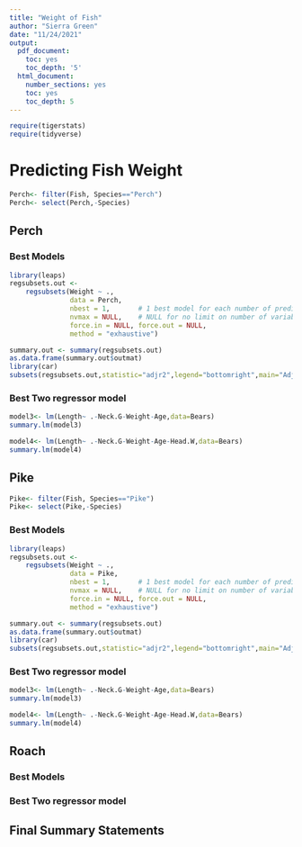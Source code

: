 ```yaml
---
title: "Weight of Fish"
author: "Sierra Green"
date: "11/24/2021"
output:
  pdf_document:
    toc: yes
    toc_depth: '5'
  html_document:
    number_sections: yes
    toc: yes
    toc_depth: 5
---
```



```r
require(tigerstats)
require(tidyverse)
```

# Predicting Fish Weight

```r
Perch<- filter(Fish, Species=="Perch")
Perch<- select(Perch,-Species)
```

## Perch



### Best Models
```r
library(leaps)
regsubsets.out <-
    regsubsets(Weight ~ .,
               data = Perch,
               nbest = 1,       # 1 best model for each number of predictors
               nvmax = NULL,    # NULL for no limit on number of variables
               force.in = NULL, force.out = NULL,
               method = "exhaustive")

summary.out <- summary(regsubsets.out)
as.data.frame(summary.out$outmat)
library(car)
subsets(regsubsets.out,statistic="adjr2",legend="bottomright",main="Adjusted R^2")
```


### Best Two regressor model
```r
model3<- lm(Length~ .-Neck.G-Weight-Age,data=Bears)
summary.lm(model3)
```


```r
model4<- lm(Length~ .-Neck.G-Weight-Age-Head.W,data=Bears)
summary.lm(model4)
```
## Pike

```r
Pike<- filter(Fish, Species=="Pike")
Pike<- select(Pike,-Species)
```

### Best Models

```r
library(leaps)
regsubsets.out <-
    regsubsets(Weight ~ .,
               data = Pike,
               nbest = 1,       # 1 best model for each number of predictors
               nvmax = NULL,    # NULL for no limit on number of variables
               force.in = NULL, force.out = NULL,
               method = "exhaustive")

summary.out <- summary(regsubsets.out)
as.data.frame(summary.out$outmat)
library(car)
subsets(regsubsets.out,statistic="adjr2",legend="bottomright",main="Adjusted R^2")
```
### Best Two regressor model

```r
model3<- lm(Length~ .-Neck.G-Weight-Age,data=Bears)
summary.lm(model3)
```

```r
model4<- lm(Length~ .-Neck.G-Weight-Age-Head.W,data=Bears)
summary.lm(model4)
```
## Roach

### Best Models

### Best Two regressor model

## Final Summary Statements